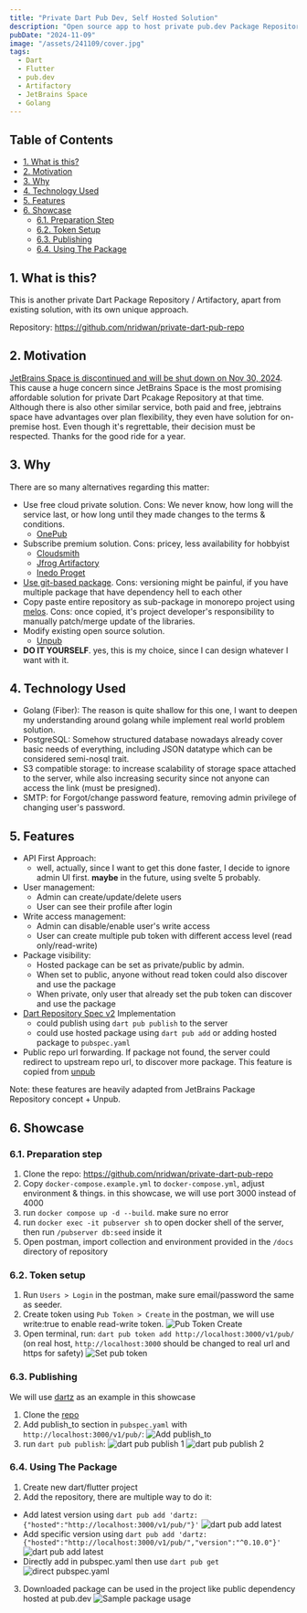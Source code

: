 ```yaml
---
title: "Private Dart Pub Dev, Self Hosted Solution"
description: "Open source app to host private pub.dev Package Repository, substituting JetBrains Space Dart Package"
pubDate: "2024-11-09"
image: "/assets/241109/cover.jpg"
tags:
  - Dart
  - Flutter
  - pub.dev
  - Artifactory
  - JetBrains Space
  - Golang
---
```


## Table of Contents

- [1. What is this?](#1-what-is-this)
- [2. Motivation](#2-motivation)
- [3. Why](#3-why)
- [4. Technology Used](#4-technology-used)
- [5. Features](#5-features)
- [6. Showcase](#6-showcase)
  - [6.1. Preparation Step](#61-preparation-step)
  - [6.2. Token Setup](#62-token-setup)
  - [6.3. Publishing](#63-publishing)
  - [6.4. Using The Package](#64-using-the-package)

## 1. What is this?

This is another private Dart Package Repository / Artifactory, apart from existing solution, with its own unique approach.

Repository: https://github.com/nridwan/private-dart-pub-repo

## 2. Motivation

[JetBrains Space is discontinued and will be shut down on Nov 30, 2024](https://blog.JetBrains.com/space/2024/05/27/the-future-of-space/).
This cause a huge concern since JetBrains Space is the most promising affordable solution for private Dart Pcakage Repository at that time.
Although there is also other similar service, both paid and free, jebtrains space have advantages over plan flexibility, they even
have solution for on-premise host. Even though it's regrettable, their decision must be respected. Thanks for the good ride for a year.

## 3. Why

There are so many alternatives regarding this matter:
- Use free cloud private solution. Cons: We never know, how long will the service last, or how long until they made changes to the terms & conditions.
  - [OnePub](https://onepub.dev/)
- Subscribe premium solution. Cons: pricey, less availability for hobbyist
  - [Cloudsmith](https://help.cloudsmith.io/docs/dart-repository)
  - [Jfrog Artifactory](https://www.jfrog.com/confluence/display/JFROG/Pub+Repositories)
  - [Inedo Proget](https://docs.inedo.com/docs/proget/feeds/pub)
- [Use git-based package](https://dart.dev/tools/pub/dependencies#git-packages). 
  Cons: versioning might be painful, if you have multiple package that have dependency hell to each other
- Copy paste entire repository as sub-package in monorepo project using [melos](https://melos.invertase.dev/).
  Cons: once copied, it's project developer's responsibility to manually patch/merge update of the libraries.
- Modify existing open source solution.
  - [Unpub](https://github.com/pd4d10/unpub)
- **DO IT YOURSELF**. yes, this is my choice, since I can design whatever I want with it.

## 4. Technology Used

- Golang (Fiber): The reason is quite shallow for this one, I want to deepen my understanding around golang while implement real world problem solution.
- PostgreSQL: Somehow structured database nowadays already cover basic needs of everything, including JSON datatype which can be considered semi-nosql trait.
- S3 compatible storage: to increase scalability of storage space attached to the server, 
  while also increasing security since not anyone can access the link (must be presigned).
- SMTP: for Forgot/change password feature, removing admin privilege of changing user's password.

## 5. Features
- API First Approach:
  - well, actually, since I want to get this done faster, I decide to ignore admin UI first. **maybe** in the future, using svelte 5 probably.
- User management:
  - Admin can create/update/delete users
  - User can see their profile after login
- Write access management:
  - Admin can disable/enable user's write access
  - User can create multiple pub token with different access level (read only/read-write)
- Package visibility:
  - Hosted package can be set as private/public by admin. 
  - When set to public, anyone without read token could also discover and use the package
  - When private, only user that already set the pub token can discover and use the package
- [Dart Repository Spec v2](https://github.com/dart-lang/pub/blob/master/doc/repository-spec-v2.md) Implementation
  - could publish using `dart pub publish` to the server
  - could use hosted package using `dart pub add` or adding hosted package to `pubspec.yaml`
- Public repo url forwarding. If package not found, the server could redirect to upstream repo url, to discover more package. 
  This feature is copied from [unpub](https://github.com/pd4d10/unpub)

Note: these features are heavily adapted from JetBrains Package Repository concept + Unpub.

## 6. Showcase

### 6.1. Preparation step
1. Clone the repo: https://github.com/nridwan/private-dart-pub-repo
2. Copy `docker-compose.example.yml` to `docker-compose.yml`, adjust environment & things. in this showcase, we will use port 3000 instead of 4000
3. run `docker compose up -d --build`. make sure no error
4. run `docker exec -it pubserver sh` to open docker shell of the server, then run `/pubserver db:seed` inside it
5. Open postman, import collection and environment provided in the `/docs` directory of repository

### 6.2. Token setup
1. Run `Users > Login` in the postman, make sure email/password the same as seeder.
2. Create token using `Pub Token > Create` in the postman, we will use write:true to enable read-write token.
![Pub Token Create](/assets/241109/131815.png)
3. Open terminal, run: `dart pub token add http://localhost:3000/v1/pub/` (on real host, `http://localhost:3000` should be changed to real url and https for safety)
![Set pub token](/assets/241109/131901.png)

### 6.3. Publishing
We will use [dartz](https://github.com/spebbe/dartz) as an example in this showcase
1. Clone the [repo](https://github.com/spebbe/dartz)
2. Add publish_to section in `pubspec.yaml` with `http://localhost:3000/v1/pub/`:
![Add publish_to](/assets/241109/132124.png)
3. run `dart pub publish`:
![dart pub publish 1](/assets/241109/132130.png)
![dart pub publish 2](/assets/241109/134536.png)

### 6.4. Using The Package
1. Create new dart/flutter project
2. Add the repository, there are multiple way to do it:
  - Add latest version using `dart pub add 'dartz:{"hosted":"http://localhost:3000/v1/pub/"}'`
  ![dart pub add latest](/assets/241109/134835.png)
  - Add specific version using `dart pub add 'dartz:{"hosted":"http://localhost:3000/v1/pub/","version":"^0.10.0"}'`
  ![dart pub add latest](/assets/241109/134835.png)
  - Directly add in pubspec.yaml then use `dart pub get`
  ![direct pubspec.yaml](/assets/241109/140230.png)
3. Downloaded package can be used in the project like public dependency hosted at pub.dev
  ![Sample package usage](/assets/241109/140246.png)
